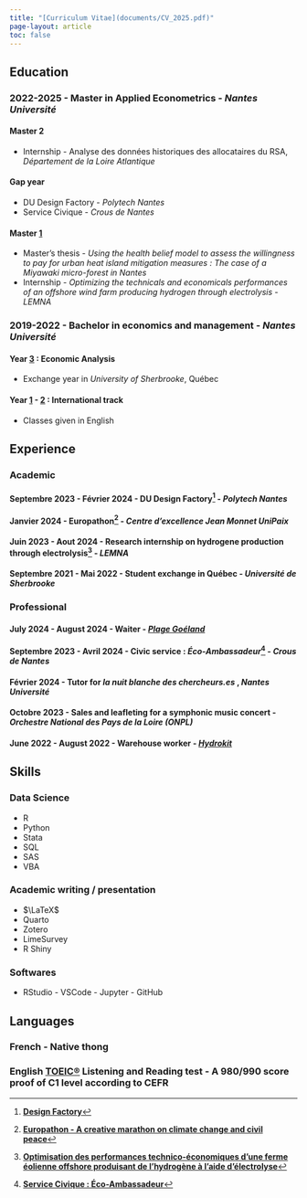 ```yaml
---
title: "[Curriculum Vitae](documents/CV_2025.pdf)"
page-layout: article
toc: false
---
```


## Education

### 2022-2025 - **Master in Applied Econometrics** - *Nantes Université*

#### Master 2 

- Internship - Analyse des données historiques des allocataires du RSA, *Département de la Loire Atlantique* 
    
#### Gap year
-   DU Design Factory - *Polytech Nantes*
-   Service Civique - *Crous de Nantes*

####  Master [1](documents/Relevé%20de%20notes%202022-2023.pdf)
-   Master's thesis - *Using the health belief model to assess the willingness to pay for urban heat island mitigation measures : The case of a Miyawaki micro-forest in Nantes*
-   Internship - *Optimizing the technicals and economicals performances of an offshore wind farm producing hydrogen through electrolysis* - *LEMNA*

### 2019-2022 - **Bachelor in economics and management** - *Nantes Université*

#### Year [3](documents/Document%20officiel%202022-06-07.pdf) : Economic Analysis
-   Exchange year in *University of Sherbrooke*, Québec

#### Year [1](documents/Relevé%20de%20notes%202019-2020.pdf) - [2](documents/Relevé%20de%20notes%202020-2021.pdf) : International track
-   Classes given in English

## Experience

### Academic

#### Septembre 2023 - Février 2024 - **DU Design Factory**[^1] - *Polytech Nantes*

[^1]: [**Design Factory**](posts/design_factory/index.qmd)

#### Janvier 2024 - **Europathon**[^2] - *Centre d'excellence Jean Monnet UniPaix*

[^2]: [**Europathon - A creative marathon on climate change and civil peace**](posts/europathon/index.qmd)

#### Juin 2023 - Aout 2024 - **Research internship on hydrogene production through electrolysis**[^3] - *LEMNA*

[^3]: [**Optimisation des performances technico-économiques d’une ferme éolienne offshore produisant de l’hydrogène à l’aide d’électrolyse**](posts/lemna_M1/index.qmd)

#### Septembre 2021 - Mai 2022 - **Student exchange in Québec** - *Université de Sherbrooke*

### Professional

#### July 2024 - August 2024 - **Waiter** - [*Plage Goéland*](https://www.plagegoeland.com/)

#### Septembre 2023 - Avril 2024 - **Civic service : *Éco-Ambassadeur***[^4] - *Crous de Nantes*

[^4]: [**Service Civique : Éco-Ambassadeur**](posts/service_civique/index.qmd)

#### Février 2024 - **Tutor for *la nuit blanche des chercheurs.es*** , *Nantes Université*

#### Octobre 2023 - **Sales and leafleting for a symphonic music concert** - *Orchestre National des Pays de la Loire (ONPL)*

#### June 2022 - August 2022 - **Warehouse worker** - [*Hydrokit*](https://www.hydrokit.com/)

## Skills

### Data Science

-   R
-   Python
-   Stata
-   SQL
-   SAS
-   VBA

### Academic writing / presentation

-   $\LaTeX$
-   Quarto
-   Zotero
-   LimeSurvey
-   R Shiny

### Softwares

-   RStudio - VSCode - Jupyter - GitHub

## Languages

### French - Native thong

### English [TOEIC®](documents/TOEIC%20Digital%20Score%20Report.pdf) Listening and Reading test - A 980/990 score proof of C1 level according to CEFR

